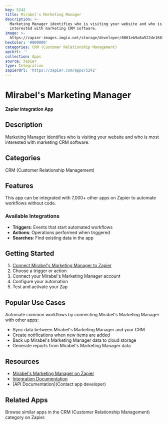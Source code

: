 ```yaml
---
key: 5242
title: Mirabel's Marketing Manager
description: >-
  Marketing Manager identifies who is visiting your website and who is most
  interested with marketing CRM software.
image: >-
  https://zapier-images.imgix.net/storage/developer/0061eb9a6a522de168f06fc47879d299.png?auto=format%2Ccompress&ixlib=python-3.0.0&q=50
hexColor: '#000000'
categories: CRM (Customer Relationship Management)
apiUrl: ''
collection: Apps
source: zapier
type: Integration
zapierUrl: 'https://zapier.com/apps/5242'
---
```

# Mirabel's Marketing Manager

**Zapier Integration App**

## Description

Marketing Manager identifies who is visiting your website and who is most interested with marketing CRM software.

## Categories

CRM (Customer Relationship Management)

## Features

This app can be integrated with 7,000+ other apps on Zapier to automate workflows without code.

### Available Integrations

- **Triggers**: Events that start automated workflows
- **Actions**: Operations performed when triggered
- **Searches**: Find existing data in the app

## Getting Started

1. [Connect Mirabel's Marketing Manager to Zapier](https://zapier.com/apps/5242)
2. Choose a trigger or action
3. Connect your Mirabel's Marketing Manager account
4. Configure your automation
5. Test and activate your Zap

## Popular Use Cases

Automate common workflows by connecting Mirabel's Marketing Manager with other apps:

- Sync data between Mirabel's Marketing Manager and your CRM
- Create notifications when new items are added
- Back up Mirabel's Marketing Manager data to cloud storage
- Generate reports from Mirabel's Marketing Manager data

## Resources

- [Mirabel's Marketing Manager on Zapier](https://zapier.com/apps/5242)
- [Integration Documentation](https://zapier.com/apps/5242/integrations)
- [API Documentation](Contact app developer)

## Related Apps

Browse similar apps in the CRM (Customer Relationship Management) category on Zapier.
